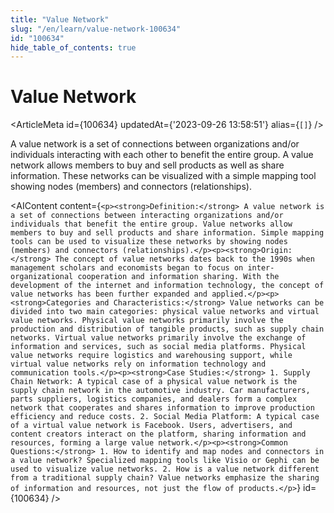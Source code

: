 ```yaml
---
title: "Value Network"
slug: "/en/learn/value-network-100634"
id: "100634"
hide_table_of_contents: true
---
```



# Value Network

<ArticleMeta id={100634} updatedAt={'2023-09-26 13:58:51'} alias={`[]`} />
<div className='border-solid border-b border-t-0 my-4 border-[var(--ifm-color-gray-300)]' />

A value network is a set of connections between organizations and/or individuals interacting with each other to benefit the entire group. A value network allows members to buy and sell products as well as share information. These networks can be visualized with a simple mapping tool showing nodes (members) and connectors (relationships).

<AIContent content={`<p><strong>Definition:</strong> A value network is a set of connections between interacting organizations and/or individuals that benefit the entire group. Value networks allow members to buy and sell products and share information. Simple mapping tools can be used to visualize these networks by showing nodes (members) and connectors (relationships).</p><p><strong>Origin:</strong> The concept of value networks dates back to the 1990s when management scholars and economists began to focus on inter-organizational cooperation and information sharing. With the development of the internet and information technology, the concept of value networks has been further expanded and applied.</p><p><strong>Categories and Characteristics:</strong> Value networks can be divided into two main categories: physical value networks and virtual value networks. Physical value networks primarily involve the production and distribution of tangible products, such as supply chain networks. Virtual value networks primarily involve the exchange of information and services, such as social media platforms. Physical value networks require logistics and warehousing support, while virtual value networks rely on information technology and communication tools.</p><p><strong>Case Studies:</strong> 1. Supply Chain Network: A typical case of a physical value network is the supply chain network in the automotive industry. Car manufacturers, parts suppliers, logistics companies, and dealers form a complex network that cooperates and shares information to improve production efficiency and reduce costs. 2. Social Media Platform: A typical case of a virtual value network is Facebook. Users, advertisers, and content creators interact on the platform, sharing information and resources, forming a large value network.</p><p><strong>Common Questions:</strong> 1. How to identify and map nodes and connectors in a value network? Specialized mapping tools like Visio or Gephi can be used to visualize value networks. 2. How is a value network different from a traditional supply chain? Value networks emphasize the sharing of information and resources, not just the flow of products.</p>`} id={100634} />

